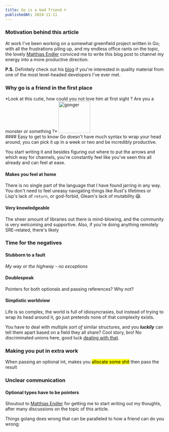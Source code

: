 ```yaml
---
title: Go is a bad friend ☹️
publishedAt: 2024-11-11
---
```


### Motivation behind this article
At work I've been working on a somewhat greenfield project written in Go; with all the frustrations piling up, and my endless office rants on the topic, the lovely [Matthias Endler](https://github.com/mre) conviced me to write this blog post to channel my energy into a more productive direction.

**P.S.** Definitely check out his [blog](https://endler.dev/) if you're interested in quality material from one of the most level-headed developers I've ever met.

### Why go is a friend in the first place
<div style={{ display: 'flex', alignItems: 'center', gap: '1rem', border: '1px solid var(--secondary)', padding: '1rem' }}>
  *Look at this cutie, how could you not love him at first sight ? Are you a monster or something ?*
  <img src={Gonger.src} alt="gonger" width="100" />
</div>
#### Easy to get to know
Go doesn't have much syntax to wrap your head around, you can pick it up in a week or two and be incredibly productive.

You start writing it and besides figuring out where to put the arrows and which way for channels, you're constantly feel like you've seen this all already and can feel at ease.
#### Makes you feel at home
There is no single part of the language that I have found jarring in any way. You don't need to feel uneasy navigating things like Rust's lifetimes or Lisp's lack of `return`, or god-forbid, Gleam's lack of mutability 😱.
#### Very knowledgeable
The sheer amount of libraries out there is mind-blowing, and the community is very welcoming and supportive. Also, if you're doing anything remotely SRE-related, there's likely

### Time for the negatives
#### Stubborn to a fault
*My way or the highway - no exceptions*
#### Doublespeak
Pointers for both optionals and passing references? Why not?
#### Simplistic worldview
Life is so complex, the world is full of idiosyncrasies, but instead of trying to wrap its head around it, go just pretends none of that complexity exists.

You have to deal with multiple *sort of* similar structures, and you ***luckily*** can tell them apart based on a field they all share? Cool story, bro! No discriminated unions here, good luck [dealing with that](https://danielmschmidt.de/posts/2024-07-22-discriminated-union-pattern-in-go/).
### Making you put in extra work
When passing an optional int, makes you <mark class="alt-mark">allocate some shit</mark> then pass the result
### Unclear communication
#### Optional types have to be pointers

Shoutout to [Matthias Endler](https://github.com/mre) for getting me to start writing out my thoughts, after many discussions on the topic of this article.

Things golang does wrong that can be paralleled to how a friend can do you wrong:
